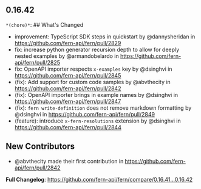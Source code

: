 ## 0.16.42
`*(chore)*`: ## What's Changed
* improvement: TypeScript SDK steps in quickstart by @dannysheridan in https://github.com/fern-api/fern/pull/2829
* fix: increase python generator recursion depth to allow for deeply nested examples by @armandobelardo  in https://github.com/fern-api/fern/pull/2825
* fix: OpenAPI importer respects `x-examples` key by @dsinghvi in https://github.com/fern-api/fern/pull/2845
* (fix): Add support for custom code samples by @abvthecity in https://github.com/fern-api/fern/pull/2842
* (fix): OpenAPI importer brings in example names by @dsinghvi in https://github.com/fern-api/fern/pull/2847
* (fix): `fern write-definition` does not remove markdown formatting by @dsinghvi in https://github.com/fern-api/fern/pull/2849
* (feature): introduce `x-fern-resolutions` extension by @dsinghvi in https://github.com/fern-api/fern/pull/2844

## New Contributors
* @abvthecity made their first contribution in https://github.com/fern-api/fern/pull/2842

**Full Changelog**: https://github.com/fern-api/fern/compare/0.16.41...0.16.42

